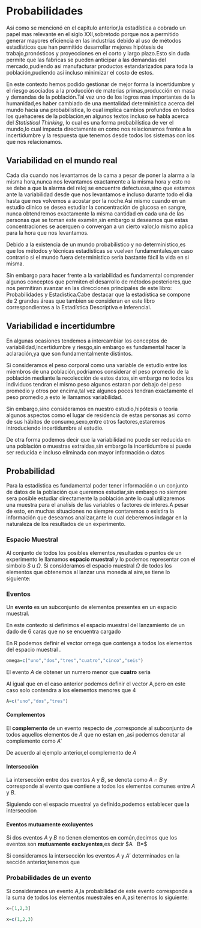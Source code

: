 # Probabilidades

Asi como se mencionó en el capítulo anterior,la estadística a cobrado un papel mas relevante en el siglo XXI,sobretodo porque nos a permitido generar mayores eficiencia en las industrias debido al uso de métodos estadísticos que han permitido desarrollar mejores hipótesis de trabajo,pronósticos y proyecciones en el corto y largo plazo.Esto sin duda permite que las fabricas se pueden anticipar a las demandas del mercado,pudiendo asi manufacturar productos estandarizados para toda la población,pudiendo asi incluso minimizar el costo de estos.

En este contexto hemos podido gestionar de mejor forma la incertidumbre y el riesgo asociados a la producción de materias primas,producción en masa y demandas de la población.Tal vez uno de los logros mas importantes de la humanidad,es haber cambiado de una mentalidad deterministica acerca del mundo hacia una probabilistica, lo cual implica cambios profundos en todos los quehaceres de la población,en algunos textos incluso se habla acerca del _Statistical Thinking_, lo cual es una forma probabilística de ver el mundo,lo cual impacta directamente en como nos relacionamos frente a la incertidumbre y la respuesta que tenemos desde todos los sistemas con los que nos relacionamos.

## Variabilidad en el mundo real

Cada dia cuando nos levantamos de la cama a pesar de poner la alarma a la misma hora,nunca nos levantamos exactamente a la misma hora y esto no se debe a que la alarma del reloj se encuentre defectuosa,sino que estamos ante la variabilidad desde que nos levantamos e incluso durante todo el dia hasta que nos volvemos a acostar por la noche.Asi mismo cuando en un estudio clinico se desea estudiar la concentración de glucosa en sangre, nunca obtendremos exactamente la misma cantidad en cada una de las personas que se toman este examén,sin embargo si deseamos que estas concentraciones se acerquen o convergan a un cierto valor,lo mismo aplica para la hora que nos levantamos.

Debido a la existencia de un mundo probabilistico y no deterministico,es que los métodos y técnicas estadisticas se vuelven fundamentales,en caso contrario si el mundo fuera deterministico seria bastante fácil la vida en si misma.

Sin embargo para hacer frente a la variabilidad es fundamental comprender algunos conceptos que permiten el desarrollo de métodos posteriores,que nos permitiran avanzar en las direcciones principales de este libro: Probabilidades y Estadística.Cabe destacar que la estadística se compone de 2 grandes áreas que tambien se consideran en este libro correspondientes a la Estadística Descriptiva e Inferencial.

## Variabilidad e incertidumbre

En algunas ocasiones tendemos a intercambiar los conceptos de variabilidad,incertidumbre y riesgo,sin embargo es fundamental hacer la aclaración,ya que son fundamentalmente distintos.

Si consideramos el peso corporal como una variable de estudio entre los miembros de una población,podriamos considerar el peso promedio de la población mediante la recolección de estos datos,sin embargo no todos los individuos tendran el mismo peso algunos estaran por debajo del peso promedio y otros por encima,tal vez algunos pocos tendran exactamente el peso promedio,a esto le llamamos variabilidad.

Sin embargo,sino consideramos en nuestro estudio,hipótesis o teoria algunos aspectos como el lugar de residencia de estas personas asi como de sus hábitos de consumo,sexo,entre otros factores,estaremos introduciendo incertidumbre al estudio.

De otra forma podemos decir que la variabilidad no puede ser reducida en una población o muestras extraidas,sin embargo la incertidumbre si puede ser reducida e incluso eliminada con mayor información o datos

## Probabilidad

Para la estadistica es fundamental poder tener información o un conjunto de datos de la población que queremos estudiar,sin embargo no siempre sera posible estudiar directamente la población ante lo cual utilizaremos una muestra para el analísis de las variables o factores de interes.A pesar de esto, en muchas situaciones no siempre contaremos o existira la información que deseamos analizar,ante lo cual deberemos indagar en la naturaleza de los resultados de un experimento.

### Espacio Muestral

Al conjunto de todos los posibles elementos,resultados o puntos de un experimento le llamamos **espacio muestral** y lo podemos representar con el simbolo *S* u $\Omega$. 
Si consideramos el espacio muestral $\Omega$ de todos los elementos que obtenemos al lanzar una moneda al aire,se tiene lo siguiente:


\begin{align*}
\Omega=[ \ C,\ S \ ]
\end{align*}

### Eventos

Un **evento** es un subconjunto de elementos presentes en un espacio muestral. 

En este contexto si definimos el espacio muestral del lanzamiento de un dado de 6 caras que no se encuentra cargado

\begin{align*}
\Omega=[uno,dos,tres,cuatro,cinco,seis]
\end{align*}

En R podemos definir el vector omega que contenga a todos los elementos del espacio muestral \Omega.

```r
omega=c("uno","dos","tres","cuatro","cinco","seis")
```


El evento $A$ de obtener un numero menor que **cuatro** seria

\begin{align*}
A=[uno,dos,tres]
\end{align*}

Al igual que en el caso anterior podemos definir el vector A,pero en este caso solo contendra a los elementos menores que 4

```r
A=c("uno","dos","tres")
```


#### Complementos

El **complemento** de un evento respecto de \Omega,corresponde al subconjunto de todos aquellos elementos de $A$ que no estan en \Omega,asi podemos denotar al complemento como $A'$

De acuerdo al ejemplo anterior,el complemento de $A$

\begin{align*}
A'=[cuatro,cinco,seis]
\end{align*}

#### Intersección

La intersección entre dos eventos $A$ y $B$, se denota como $A$ $\cap$ $B$ y corresponde al evento que contiene a todos los elementos comunes entre $A$ y $B$.

Siguiendo con el espacio muestral \Omega ya definido,podemos establecer que la interseccion

\begin{align*}
\Omega \cap A=[uno,dos,tres]
\end{align*}

#### Eventos mutuamente excluyentes

Si dos eventos $A$ y $B$ no tienen elementos en común,decimos que los eventos son **mutuamente excluyentes**,es decir $A \ \cap \ B=\phi $

Si consideramos la intersección los eventos $A$ y $A'$ determinados en la sección anterior,tenemos que

\begin{align*}
A \cap \ A'=\phi
\end{align*}







### Probabilidades de un evento

Si consideramos un evento $A$,la probabilidad de este evento corresponde a la suma de todos los elementos muestrales en A,asi tenemos lo siguiente:

\begin{align*}
0 \le P(A) \le  1 \\ \\
P(\theta)=0 \\ \\
P(S)=1 
\end{align*}


```python
x=[1,2,3]
```

```r
x=c(1,2,3)
```

